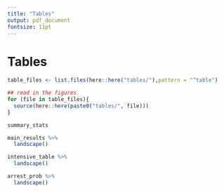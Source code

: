 ```yaml
---
title: "Tables"
output: pdf_document
fontsize: 11pt
---
```


<!-- ```{r setup, include=FALSE} -->
<!-- knitr::opts_chunk$set(echo = F, message = F, warning = F) -->
<!-- knitr::opts_knit$set(root.dir = rprojroot::find_rstudio_root_file()) -->
<!-- library(kableExtra) -->
<!-- ``` -->

\FloatBarrier
# Tables

```r

table_files <- list.files(here::here("tables/"),pattern = "^table")

## read in the figures
for (file in table_files){
  source(here::here(paste0("tables/", file)))
}
```


```r
summary_stats
```


```r
main_results %>% 
  landscape() 
```


```r
intensive_table %>% 
  landscape() 
```


```r
arrest_prob %>% 
  landscape()
```



